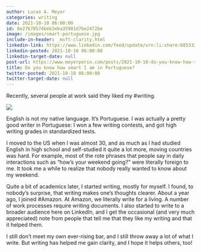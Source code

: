 ```yaml
---
author: Lucas A. Meyer
categories: writing
date: 2021-10-10 06:00:00
id: 8e27678574beb3eba35981d7be2472be
image: /images/smart-portuguese.jpg
include-in-header: _msft-clarity.html
linkedin-link: https://www.linkedin.com/feed/update/urn:li:share:6853333112810815488
linkedin-posted: 2021-10-10 06:00:00
linkedin-target-date: null
post-url: https://www.meyerperin.com/posts/2021-10-10-do-you-know-how-smart-i-am-in-portuguese.html
title: Do you know how smart I am in Portuguese?
twitter-posted: 2021-10-10 06:00:00
twitter-target-date: null
---
```


Recently, several people at work said they liked my #writing. 

![](/images/smart-portuguese.jpg)

English is not my native language. It's Portuguese. I was actually a pretty good writer in Portuguese: I won a few writing contests, and got high writing grades in standardized tests.

I moved to the US when I was almost 30, and as much as I had studied English in high school and self-studied it quite a lot more, moving countries was hard. For example, most of the rote phrases that people say in daily interactions such as "how's your weekend going?" were literally foreign to me. It took me a while to realize that nobody really wanted to know about my weekend.

Quite a bit of academics later, I started writing, mostly for myself. I found, to nobody's surprise, that writing makes one's thoughts clearer. About a year ago, I joined #Amazon. At Amazon, we literally write for a living. A number of work processes require writing documents. I also started to write to a broader audience here on LinkedIn, and I get the occasional (and very much appreciated) note from people that tell me that they like my writing and that it helped them.

I still don't meet my own ever-rising bar, and I still throw away a lot of what I write. But writing has helped me gain clarity, and I hope it helps others, too!

